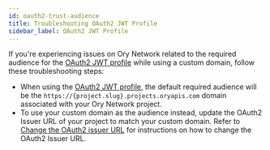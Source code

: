 ```yaml
---
id: oauth2-trust-audience
title: Troubleshooting OAuth2 JWT Profile
sidebar_label: OAuth2 JWT Profile
---
```


If you're experiencing issues on Ory Network related to the required audience for the
[OAuth2 JWT profile](../hydra/guides/jwt.mdx) while using a custom domain, follow these troubleshooting steps:

- When using the [OAuth2 JWT profile](../hydra/guides/jwt.mdx), the default required audience will be the
  `https://{project.slug}.projects.oryapis.com` domain associated with your Ory Network project.
- To use your custom domain as the audience instead, update the OAuth2 Issuer URL of your project to match your custom domain.
  Refer to [Change the OAuth2 issuer URL](../oauth2-oidc/issuer-url.mdx) for instructions on how to change the OAuth2 Issuer URL.
